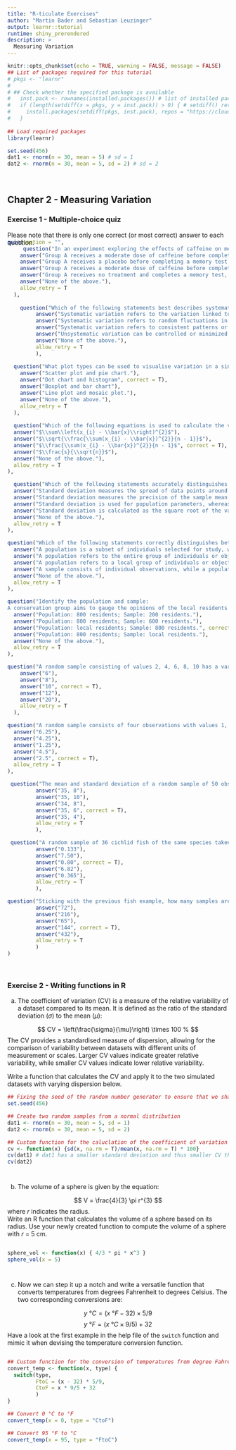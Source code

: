```yaml
---
title: "R-ticulate Exercises"
author: "Martin Bader and Sebastian Leuzinger"
output: learnr::tutorial
runtime: shiny_prerendered
description: >
  Measuring Variation
---
```


```r
knitr::opts_chunk$set(echo = TRUE, warning = FALSE, message = FALSE)
## List of packages required for this tutorial
# pkgs <- "learnr"
# 
# ## Check whether the specified package is available
#   inst.pack <- rownames(installed.packages()) # list of installed packages
#   if (length(setdiff(x = pkgs, y = inst.pack)) > 0) { # setdiff() returns the elements of x that don't occur in y
#     install.packages(setdiff(pkgs, inst.pack), repos = "https://cloud.r-project.org", dependencies = T)  
#   }
  
## Load required packages
library(learnr)

set.seed(456)
dat1 <- rnorm(n = 30, mean = 5) # sd = 1
dat2 <- rnorm(n = 30, mean = 5, sd = 2) # sd = 2
```
<br>

## Chapter 2 - Measuring Variation

### Exercise 1 - Multiple-choice quiz

Please note that there is only one correct (or most correct) answer to each question.

<p style="margin-top:-30px;">
</p>
```r
quiz(caption = "",
     question("In an experiment exploring the effects of caffeine on memory retention, you are tasked with designing a control group. Which of the following experimental designs provides an appropriate control group?",
    answer("Group A receives a moderate dose of caffeine before completing a memory test, while Group B receives no caffeine and completes the same memory test."),
    answer("Group A receives a placebo before completing a memory test, while Group B receives a high dose of caffeine and completes the same memory test.", correct = T),
    answer("Group A receives a moderate dose of caffeine before completing a memory test, while Group B receives a moderate dose of caffeine and completes a different memory test."),
    answer("Group A receives no treatment and completes a memory test, while Group B receives a moderate dose of caffeine and completes the same memory test."),
    answer("None of the above."),
    allow_retry = T
  ),
  
    question("Which of the following statements best describes systematic and unsystematic variation in statistical analysis?", 
         answer("Systematic variation refers to the variation linked to a reference system, whereas unsystematic describes variation outside the reference system."),
         answer("Systematic variation refers to random fluctuations in data, while unsystematic variation refers to consistent patterns or trends."),
         answer("Systematic variation refers to consistent patterns or trends in data, while unsystematic variation refers to random fluctuations.", correct = T),
         answer("Unsystematic variation can be controlled or minimized through proper experimental design, while systematic variation cannot be controlled."),
         answer("None of the above."),
         allow_retry = T
         ),
  
  question("What plot types can be used to visualise variation in a single variable?",
    answer("Scatter plot and pie chart."),
    answer("Dot chart and histogram", correct = T),
    answer("Boxplot and bar chart"),
    answer("Line plot and mosaic plot."),
    answer("None of the above."),
    allow_retry = T
  ),
  
  question("Which of the following equations is used to calculate the variance?",
  answer("$\\sum\\left(x_{i} - \\bar{x}\\right)^{2}$"),
  answer("$\\sqrt{\\frac{\\sum(x_{i} - \\bar{x})^{2}}{n - 1}}$"),
  answer("$\\frac{\\sum(x_{i} - \\bar{x})^{2}}{n - 1}$", correct = T),
  answer("$\\frac{s}{\\sqrt{n}}$"),
  answer("None of the above."),
  allow_retry = T
),

  question("Which of the following statements accurately distinguishes between standard deviation (SD) and standard error (SE)?",
  answer("Standard deviation measures the spread of data points around the mean, while standard error measures the precision of the sample mean estimate.", correct = T),
  answer("Standard deviation measures the precision of the sample mean estimate, while standard error measures the spread of data points around the mean."),
  answer("Standard deviation is used for population parameters, whereas the standard error is used for sample statistics."),
  answer("Standard deviation is calculated as the square root of the variance, while standard error is calculated as the mean of the sample standard deviations."),
  answer("None of the above."),
  allow_retry = T
),

question("Which of the following statements correctly distinguishes between a sample and the population?",
  answer("A population is a subset of individuals selected for study, while a sample consists of all individuals in the dataset."),
  answer("A population refers to the entire group of individuals or objects of interest, while a sample is a subset of that population selected for study.", correct = T),
  answer("A population refers to a local group of individuals or objects of interest, while a sample comprises observations from many distinct populations."),
  answer("A sample consists of individual observations, while a population is the entire dataset collected for a study."),
  answer("None of the above."),
  allow_retry = T
),

question("Identify the population and sample:
A conservation group aims to gauge the opinions of the local residents on the establishment of wind turbines in a coastal area. The group conducts a survey among 800 residents living near the proposed wind farm site. Of these, 200 residents express support for the construction of the wind turbines, while 600 residents oppose it. The group concludes that local residents generally dislike the idea of the installation of wind turbines in the coastal region.",
  answer("Population: 800 residents; Sample: 200 residents."),
  answer("Population: 800 residents; Sample: 600 residents."),
  answer("Population: local residents; Sample: 800 residents.", correct = T),
  answer("Population: 800 residents; Sample: local residents."),
  answer("None of the above."),
  allow_retry = T
),

question("A random sample consisting of values 2, 4, 6, 8, 10 has a variance of",
    answer("6"),
    answer("8"),
    answer("10", correct = T),
    answer("12"),
    answer("20"),
    allow_retry = T
  ),

question("A random sample consists of four observations with values 1, 4, 5, 7. The sample standard deviation is",
  answer("6.25"),
  answer("4.25"),
  answer("1.25"),
  answer("4.5"),
  answer("2.5", correct = T),
  allow_retry = T
),

 question("The mean and standard deviation of a random sample of 50 observations are 33 and 6, respectively. If 2 is added to each observation, then the new mean and standard deviation will be",
         answer("35, 8"),
         answer("35, 10"),
         answer("34, 8"),
         answer("35, 6", correct = T),
         answer("35, 4"),
         allow_retry = T
         ),

 question("A random sample of 36 cichlid fish of the same species taken from Lake Victoria in Africa, yielded a mean length of 32 cm and a standard deviation of 4.8 cm. Calculate the standard error of the sample mean.",
         answer("0.133"),
         answer("7.50"),
         answer("0.80", correct = T),
         answer("6.82"),
         answer("0.365"),
         allow_retry = T
         ),

question("Sticking with the previous fish example, how many samples are required to halve the standard error (assuming a constant standard deviation)?",
         answer("72"),
         answer("216"),
         answer("65"),
         answer("144", correct = T),
         answer("432"),
         allow_retry = T
         )
)
```
<br>

### Exercise 2 - Writing functions in R

a. The coefficient of variation (CV) is a measure of the relative variability of a dataset compared to its mean. It is 
defined as the ratio of the standard deviation ($\sigma$) to the mean ($\mu$): 

$$
CV = \left(\frac{\sigma}{\mu}\right) \times 100 %
$$
The CV provides a standardised measure of dispersion, allowing for the comparison of variability between datasets with different units of measurement or scales. Larger CV values indicate greater relative variability, while smaller CV values indicate lower relative variability.

Write a function that calculates the CV and apply it to the two simulated datasets with varying dispersion below.

```r
## Fixing the seed of the random number generator to ensure that we share the same two sets of random values
set.seed(456)

## Create two random samples from a normal distribution
dat1 <- rnorm(n = 30, mean = 5, sd = 1)
dat2 <- rnorm(n = 30, mean = 5, sd = 2)
```

```r
## Custom function for the caluclation of the coefficient of variation
cv <- function(x) {sd(x, na.rm = T)/mean(x, na.rm = T) * 100}
cv(dat1) # dat1 has a smaller standard deviation and thus smaller CV than dat2
cv(dat2) 
```

<p style="margin-top:40px;">
b. The volume of a sphere is given by the equation:


$$ V = \frac{4}{3} \pi r^{3} $$
where $r$ indicates the radius. 
<br>
Write an R function that calculates the volume of a sphere based on its radius. Use your newly created function to compute the volume of a sphere with _r_ = 5 cm.
</p>

```r
```

```r
sphere_vol <- function(x) { 4/3 * pi * x^3 }
sphere_vol(x = 5)
```

<p style="margin-top:40px;">
</p>

c. Now we can step it up a notch and write a versatile function that converts temperatures from degrees Fahrenheit to degrees Celsius. The two corresponding conversions are:

$$y~°C = (x~°F - 32) \times 5/9$$
$$y~°F = (x~ °C \times 9/5) + 32$$
Have a look at the first example in the help file of the `switch` function and mimic it when devising the temperature conversion function.
```r
```

```r
## Custom function for the conversion of temperatures from degree Fahrenheit to Celsius and vice versa
convert_temp <- function(x, type) { 
  switch(type, 
         FtoC = (x - 32) * 5/9,
         CtoF = x * 9/5 + 32
         )
}

## Convert 0 °C to °F
convert_temp(x = 0, type = "CtoF")

## Convert 95 °F to °C
convert_temp(x = 95, type = "FtoC")
```
